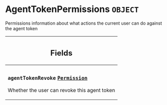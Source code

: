 <!--
  _____   ____    _   _  ____ _______   ______ _____ _____ _______
  |  __  / __   |  | |/ __ __   __| |  ____|  __ _   _|__   __|
  | |  | | |  | | |  | | |  | | | |    | |__  | |  | || |    | |
  | |  | | |  | | | . ` | |  | | | |    |  __| | |  | || |    | |
  | |__| | |__| | | |  | |__| | | |    | |____| |__| || |_   | |
  |_____/ ____/  |_| _|____/  |_|    |______|_____/_____|  |_|
  This file is auto-generated by script/generate_graphql_api_content.sh,
  please build the schema.json by running `rails api:graph:export`
  with https://github.com/buildkite/buildkite/,
  replace the content in data/graphql_data_schema.json
  and run the generation script `./scripts/generate-graphql-api-content.sh`.
-->
<!-- vale off -->
<h1 class="has-pills" data-algolia-exclude>
  AgentTokenPermissions
  <span class="pill pill--object pill--normal-case pill--large"><code>OBJECT</code></span>
</h1>
<!-- vale on -->

<p>
  Permissions information about what actions the current user can do against the
  agent token
</p>

<table class="responsive-table responsive-table--single-column-rows">
  <thead>
    <th>
      <h2 data-algolia-exclude>Fields</h2>
    </th>
  </thead>
  <tbody>
    <tr>
      <td>
        <h3 class="is-small has-pills">
          <code>agentTokenRevoke</code>
          <a
            href="/docs/apis/graphql/schemas/object/permission"
            class="pill pill--object pill--normal-case pill--medium"
            title="Go to OBJECT Permission"
          >
            <code>Permission</code>
          </a>
        </h3>
        <p>Whether the user can revoke this agent token</p>
      </td>
    </tr>
  </tbody>
</table>
